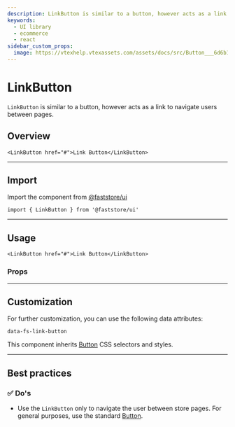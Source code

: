 ```yaml
---
description: LinkButton is similar to a button, however acts as a link to navigate users between pages.
keywords:
  - UI library
  - ecommerce
  - react
sidebar_custom_props:
  image: https://vtexhelp.vtexassets.com/assets/docs/src/Button___6d6b16886d5d7e2a05dba8c45c075796.png
---
```



# LinkButton

`LinkButton` is similar to a button, however acts as a link to navigate users between pages.

## Overview

```tsx live
<LinkButton href="#">Link Button</LinkButton>
```

---

## Import

Import the component from <a href="https://www.faststore.dev/reference/ui/get-started-faststore-ui">@faststore/ui</a>

```tsx
import { LinkButton } from '@faststore/ui'
```

---

## Usage

```tsx live
<LinkButton href="#">Link Button</LinkButton>
```

### Props

<PropsSection name="LinkButton" />

---

## Customization

For further customization, you can use the following data attributes:

`data-fs-link-button`

This component inherits [Button](/reference/ui/atoms/Button) CSS selectors and styles.

---

## Best practices

### ✅ Do's

- Use the `LinkButton` only to navigate the user between store pages. For general purposes, use the standard [Button](/reference/ui/atoms/Button).
